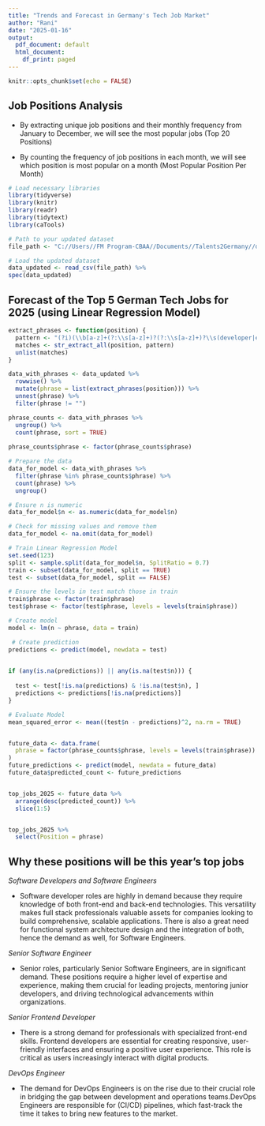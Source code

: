 ---
title: "Trends and Forecast in Germany's Tech Job Market"
author: "Rani"
date: "2025-01-16"
output:
  pdf_document: default
  html_document:
    df_print: paged
---

```{r setup, include=FALSE}
knitr::opts_chunk$set(echo = FALSE)
```

## Job Positions Analysis

* By extracting unique job positions and their monthly frequency from January to December, we will see the most popular jobs (Top 20 Positions)

* By counting the frequency of job positions in each month, we will see which position is most popular on a month (Most Popular Position Per Month)


```{r Load and inspect dataset, include = FALSE}

# Load necessary libraries
library(tidyverse)
library(knitr)
library(readr)
library(tidytext)
library(caTools)

# Path to your updated dataset
file_path <- "C://Users//FM Program-CBAA//Documents//Talents2Germany//data_analysis_project//final_data_updated.csv"

# Load the updated dataset
data_updated <- read_csv(file_path) %>%
spec(data_updated)

```

## Forecast of the Top 5 German Tech Jobs for 2025 (using Linear Regression Model)

```{r Predict Jobs}

extract_phrases <- function(position) {
  pattern <- "(?i)(\\b[a-z]+(?:\\s[a-z]+)?(?:\\s[a-z]+)?\\s(developer|engineer|manager)\\b)"
  matches <- str_extract_all(position, pattern)
  unlist(matches)
}

data_with_phrases <- data_updated %>%
  rowwise() %>%
  mutate(phrase = list(extract_phrases(position))) %>%
  unnest(phrase) %>%
  filter(phrase != "")

phrase_counts <- data_with_phrases %>%
  ungroup() %>% 
  count(phrase, sort = TRUE) 
  
phrase_counts$phrase <- factor(phrase_counts$phrase)

# Prepare the data 
data_for_model <- data_with_phrases %>%
  filter(phrase %in% phrase_counts$phrase) %>%
  count(phrase) %>%
  ungroup()

# Ensure n is numeric
data_for_model$n <- as.numeric(data_for_model$n)

# Check for missing values and remove them
data_for_model <- na.omit(data_for_model)

# Train Linear Regression Model
set.seed(123)
split <- sample.split(data_for_model$n, SplitRatio = 0.7)
train <- subset(data_for_model, split == TRUE)
test <- subset(data_for_model, split == FALSE)

# Ensure the levels in test match those in train
train$phrase <- factor(train$phrase)
test$phrase <- factor(test$phrase, levels = levels(train$phrase))

# Create model
model <- lm(n ~ phrase, data = train)

 # Create prediction
predictions <- predict(model, newdata = test)

 
if (any(is.na(predictions)) || any(is.na(test$n))) {
 
  test <- test[!is.na(predictions) & !is.na(test$n), ]
  predictions <- predictions[!is.na(predictions)]
}

# Evaluate Model 
mean_squared_error <- mean((test$n - predictions)^2, na.rm = TRUE)


future_data <- data.frame(
  phrase = factor(phrase_counts$phrase, levels = levels(train$phrase))
)
future_predictions <- predict(model, newdata = future_data)
future_data$predicted_count <- future_predictions


top_jobs_2025 <- future_data %>%
  arrange(desc(predicted_count)) %>%
  slice(1:5)  


top_jobs_2025 %>%
  select(Position = phrase)
```

## Why these positions will be this year's top jobs

*Software Developers and Software Engineers*

* Software developer roles are highly in demand because they require knowledge of both front-end and back-end technologies. This versatility makes full stack professionals valuable assets for companies looking to build comprehensive, scalable applications. There is also a great need for functional system architecture design and the integration of both, hence the demand as well, for Software Engineers.

*Senior Software Engineer*

* Senior roles, particularly Senior Software Engineers, are in significant demand. These positions require a higher level of expertise and experience, making them crucial for leading projects, mentoring junior developers, and driving technological advancements within organizations.

*Senior Frontend Developer*

* There is a strong demand for professionals with specialized front-end skills. Frontend developers are essential for creating responsive, user-friendly interfaces and ensuring a positive user experience. This role is critical as users increasingly interact with digital products.

*DevOps Engineer*

* The demand for DevOps Engineers is on the rise due to their crucial role in bridging the gap between development and operations teams.DevOps Engineers are responsible for (CI/CD) pipelines, which fast-track the time it takes to bring new features to the market. 



